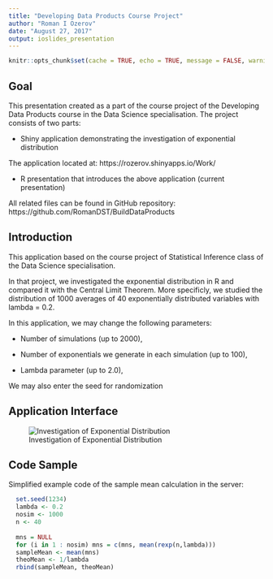 ```yaml
---
title: "Developing Data Products Course Project"
author: "Roman I Ozerov"
date: "August 27, 2017"
output: ioslides_presentation
---
```


```r
knitr::opts_chunk$set(cache = TRUE, echo = TRUE, message = FALSE, warning = FALSE)
```

## Goal

This presentation created as a part of the course project of the Developing Data Products course in the Data Science specialisation. 
The project consists of two parts:

* Shiny application demonstrating the investigation of exponential distribution 

The application located at: https://rozerov.shinyapps.io/Work/

* R presentation that introduces the above application (current presentation)

All related files can be found in GitHub repository: 
https://github.com/RomanDST/BuildDataProducts

## Introduction

This application based on the course project of Statistical Inference class of the Data Science specialisation.

In that project, we investigated the exponential distribution in R and compared it with the Central Limit Theorem. More specificly, we studied the distribution of 1000 averages of 40 exponentially distributed variables with lambda = 0.2.

In this application, we may change the following parameters:

* Number of simulations (up to 2000), 

* Number of exponentials we generate in each simulation (up to 100), 

* Lambda parameter (up to 2.0), 

We may also enter the seed for randomization

## Application Interface   

![Investigation of Exponential Distribution ](Interface.png)

## Code Sample

Simplified example code of the sample mean calculation in the server:
```r
  set.seed(1234)
  lambda <- 0.2
  nosim <- 1000
  n <- 40
  
  mns = NULL
  for (i in 1 : nosim) mns = c(mns, mean(rexp(n,lambda)))
  sampleMean <- mean(mns)
  theoMean <- 1/lambda
  rbind(sampleMean, theoMean)
```



